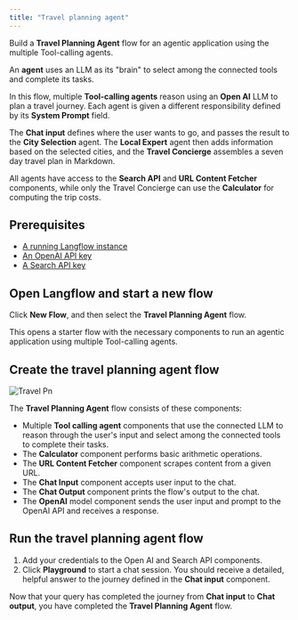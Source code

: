 ```yaml
---
title: "Travel planning agent"
---
```


Build a **Travel Planning Agent** flow for an agentic application using the multiple Tool-calling agents.

An **agent** uses an LLM as its "brain" to select among the connected tools and complete its tasks.

In this flow, multiple **Tool-calling agents** reason using an **Open AI** LLM to plan a travel journey. Each agent is given a different responsibility defined by its **System Prompt** field.

The **Chat input** defines where the user wants to go, and passes the result to the **City Selection** agent. The **Local Expert** agent then adds information based on the selected cities, and the **Travel Concierge** assembles a seven day travel plan in Markdown.

All agents have access to the **Search API** and **URL Content Fetcher** components, while only the Travel Concierge can use the **Calculator** for computing the trip costs.

## **Prerequisites**[**​**](https://docs.langflow.org/travel-planning-agent#prerequisites)

- [A running Langflow instance](https://docs.langflow.org/get-started-installation)
- [An OpenAI API key](https://platform.openai.com/)
- [A Search API key](https://www.searchapi.io/)

## **Open Langflow and start a new flow**[**​**](https://docs.langflow.org/travel-planning-agent#open-langflow-and-start-a-new-flow)

Click **New Flow**, and then select the **Travel Planning Agent** flow.

This opens a starter flow with the necessary components to run an agentic application using multiple Tool-calling agents.

## **Create the travel planning agent flow**

![Travel Pn](/images/travel.png)

The **Travel Planning Agent** flow consists of these components:

- Multiple **Tool calling agent** components that use the connected LLM to reason through the user's input and select among the connected tools to complete their tasks.
- The **Calculator** component performs basic arithmetic operations.
- The **URL Content Fetcher** component scrapes content from a given URL.
- The **Chat Input** component accepts user input to the chat.
- The **Chat Output** component prints the flow's output to the chat.
- The **OpenAI** model component sends the user input and prompt to the OpenAI API and receives a response.

## **Run the travel planning agent flow**[**​**](https://docs.langflow.org/travel-planning-agent#run-the-travel-planning-agent-flow)

1. Add your credentials to the Open AI and Search API components.
2. Click **Playground** to start a chat session. You should receive a detailed, helpful answer to the journey defined in the **Chat input** component.

Now that your query has completed the journey from **Chat input** to **Chat output**, you have completed the **Travel Planning Agent** flow.